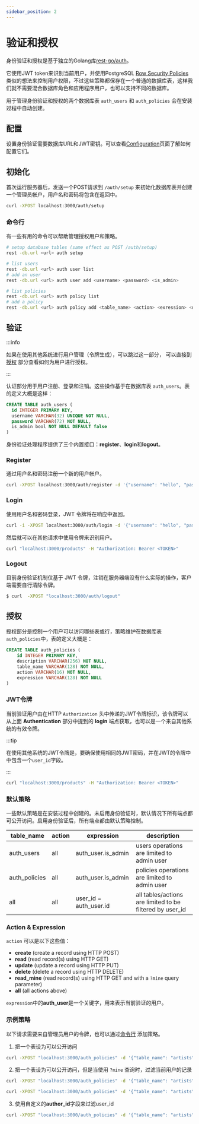 ```yaml
---
sidebar_position: 2
---
```



# 验证和授权

身份验证和授权是基于独立的Golang库[rest-go/auth](https://github.com/rest-go/auth)。

它使用JWT token来识别当前用户，并使用PostgreSQL [Row Security Policies](https://www.postgresql.org/docs/current/ddl-rowsecurity.html) 类似的想法来控制用户权限，不过这些策略都保存在一个普通的数据库表，这样我们就不需要混合数据库角色和应用程序用户，也可以支持不同的数据库。

用于管理身份验证和授权的两个数据库表 `auth_users` 和 `auth_policies` 会在安装过程中自动创建。

## 配置

设置身份验证需要数据库URL和JWT密钥。可以查看[Configuration](/docs/getting-started/configuration)页面了解如何配置它们。

## 初始化

首次运行服务器后，发送一个POST请求到 `/auth/setup` 来初始化数据库表并创建一个管理员帐户，用户名和密码将包含在返回中。

```bash
curl -XPOST localhost:3000/auth/setup
```

### 命令行

有一些有用的命令可以帮助管理授权用户和策略。

```bash
# setup database tables (same effect as POST /auth/setup)
rest -db.url <url> auth setup

# list users
rest -db.url <url> auth user list
# add an user
rest -db.url <url> auth user add <username> <password> <is_admin>

# list policies
rest -db.url <url> auth policy list
# add a policy
rest -db.url <url> auth policy add <table_name> <action> <exression> <description>
```

## 验证

:::info

如果在使用其他系统进行用户管理（令牌生成），可以跳过这一部分， 可以直接到[授权](/docs/guides/auth#authorization) 部分查看如何为用户进行授权。

:::

认证部分用于用户注册、登录和注销。这些操作基于在数据库表 `auth_users`。表的定义大概是这样：

```sql
CREATE TABLE auth_users (
  id INTEGER PRIMARY KEY,
  username VARCHAR(32) UNIQUE NOT NULL,
  password VARCHAR(72) NOT NULL,
  is_admin bool NOT NULL DEFAULT false
)
```

身份验证处理程序提供了三个内置接口：**register**、**login**和**logout**。

### Register

通过用户名和密码注册一个新的用户帐户。

``` bash
curl -XPOST localhost:3000/auth/register -d '{"username": "hello", "password":"world"}'
```

### Login

使用用户名和密码登录，JWT 令牌将在响应中返回。

```bash
curl -i -XPOST localhost:3000/auth/login -d '{"username": "hello", "password":"world"}
```

然后就可以在其他请求中使用令牌来识别用户。

```bash
curl "localhost:3000/products" -H "Authorization: Bearer <TOKEN>"
```


### Logout

目前身份验证机制仅基于 JWT 令牌，注销在服务器端没有什么实际的操作，客户端需要自行清除令牌。

```bash
$ curl  -XPOST "localhost:3000/auth/logout"
```


## 授权

授权部分是控制一个用户可以访问哪些表或行，策略维护在数据库表 `auth_policies`中，表的定义大概是：

```sql
CREATE TABLE auth_policies (
	id INTEGER PRIMARY KEY,
	description VARCHAR(256) NOT NULL,
	table_name VARCHAR(128) NOT NULL,
	action VARCHAR(16) NOT NULL,
	expression VARCHAR(128) NOT NULL
)
```


  
### JWT令牌

当前验证用户由在HTTP `Authorization` 头中传递的JWT令牌标识，该令牌可以从上面 **Authentication** 部分中提到的 **login** 端点获取，也可以是一个来自其他系统的有效令牌。

:::tip

在使用其他系统的JWT令牌是，要确保使用相同的JWT密码，并在JWT的令牌中中包含一个`user_id`字段。

:::

```bash
curl "localhost:3000/products" -H "Authorization: Bearer <TOKEN>"
```

### 默认策略

一些默认策略是在安装过程中创建的。未启用身份验证时，默认情况下所有端点都可公开访问。启用身份验证后，所有端点都由默认策略控制。

| table_name | action | expression | description |
|---|---|---|---|
| auth_users    | all | auth_user.is_admin | users operations are limited to admin user |
| auth_policies | all | auth_user.is_admin | policies operations are limited to admin user |
| all           | all | user_id = auth_user.id | all tables/actions are limited to be filtered by user_id |

### Action & Expression

`action` 可以是以下这些值：

- **create** (create a record using HTTP POST)
- **read**   (read record(s) using HTTP GET)
- **update** (update a record using HTTP PUT)
- **delete** (delete a record using HTTP DELETE)
- **read_mine**   (read record(s) using HTTP GET and with a `?mine` query parameter)
- **all**   (all actions above)

`expression`中的**auth_user**是一个关键字，用来表示当前验证的用户。

### 示例策略

以下请求需要来自管理员用户的令牌，也可以通过[命令行](/docs/guides/auth#command-line) 添加策略。

1. 把一个表设为可以公开访问

```bash
curl -XPOST "localhost:3000/auth_policies" -d '{"table_name": "artists", "action": "all", "expression":"", "description":"make artists public"}'
```

2. 把一个表设为可以公开访问，但是当使用 `?mine` 查询时，过滤当前用户的记录

```bash
curl -XPOST "localhost:3000/auth_policies" -d '{"table_name": "artists", "action": "all", "expression":"", "description":"make artists public, but limit read_mine"}'

curl -XPOST "localhost:3000/auth_policies" -d '{"table_name": "artists", "action": "read_mine", "expression":"user_id=auth_user.id", "description":"make artists public, but limit read_mine"}'
```

3. 使用自定义的**author_id**字段来过滤user_id

```bash
curl -XPOST "localhost:3000/auth_policies" -d '{"table_name": "artists", "action": "all", "expression":"author_id=auth_user.id","description":"use author_id column"}'
```
